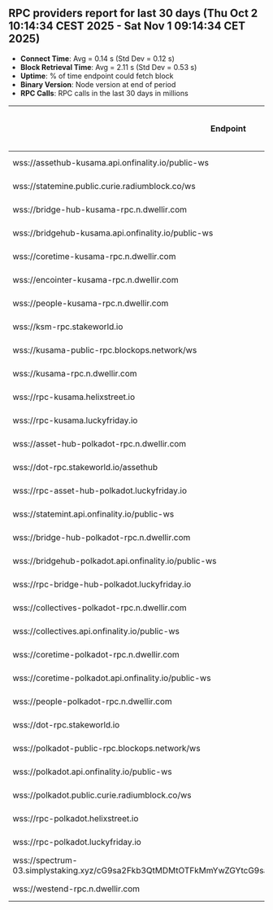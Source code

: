 ## RPC providers report for last 30 days (Thu Oct  2 10:14:34 CEST 2025 - Sat Nov  1 09:14:34 CET 2025)

- **Connect Time**: Avg = 0.14 s (Std Dev = 0.12 s)
- **Block Retrieval Time**: Avg = 2.11 s (Std Dev = 0.53 s)
- **Uptime**: % of time endpoint could fetch block
- **Binary Version**: Node version at end of period
- **RPC Calls**: RPC calls in the last 30 days in millions

| Endpoint                        | Zone         | Network            | Average Connect Time (s) | Average Block Retrieval Time (s) | Uptime (%) | Binary Version         | RPC Calls (M) |
|---------------------------------|--------------|--------------------|--------------------------|----------------------------------|------------|------------------------|----------------------|
| wss://assethub-kusama.api.onfinality.io/public-ws | us-east      | kusama-assethub      | 0.17                     | 2.39                             | 99.62      | 1.20.1                 | 67.6                   |
| wss://statemine.public.curie.radiumblock.co/ws | us-east      | kusama-assethub      | 0.13                     | 3.14                             | 99.55      | 1.20.1                 | 293.6                  |
| wss://bridge-hub-kusama-rpc.n.dwellir.com | eu-central   | kusama-bridgehub     | 0.14                     | 1.90                             | 100.00     | 1.20.1                 | 30.1                   |
| wss://bridgehub-kusama.api.onfinality.io/public-ws | us-east      | kusama-bridgehub     | 0.17                     | 2.00                             | 99.76      | 1.20.1                 | 11.1                   |
| wss://coretime-kusama-rpc.n.dwellir.com | eu-central   | kusama-coretime      | 0.15                     | 1.69                             | 100.00     | 1.20.1                 | 29.8                   |
| wss://encointer-kusama-rpc.n.dwellir.com | eu-central   | kusama-encointer     | 0.14                     | 1.98                             | 100.00     | 1.20.1                 | 18.5                   |
| wss://people-kusama-rpc.n.dwellir.com | eu-central   | kusama-people        | 0.15                     | 1.70                             | 99.93      | 1.20.1                 | 29.9                   |
| wss://ksm-rpc.stakeworld.io       | eu-central   | kusama               | 0.17                     | 2.12                             | 100.00     | 1.20.1                 | 888.2                  |
| wss://kusama-public-rpc.blockops.network/ws | eu-central   | kusama               | 0.12                     | 1.98                             | 96.67      | 1.20.1                 | 41.9                   |
| wss://kusama-rpc.n.dwellir.com    | eu-central   | kusama               | 0.15                     | 2.41                             | 99.97      | 1.20.1                 | 859.5                  |
| wss://rpc-kusama.helixstreet.io   | eu-central   | kusama               | 0.13                     | 2.05                             | 100.00     | 1.20.1                 | 677.3                  |
| wss://rpc-kusama.luckyfriday.io   | us-east      | kusama               | 0.11                     | 2.06                             | 100.00     | 1.20.1                 | 615.0                  |
| wss://asset-hub-polkadot-rpc.n.dwellir.com | eu-central   | polkadot-assethub    | 0.14                     | 2.02                             | 100.00     | 1.20.1                 | 537.9                  |
| wss://dot-rpc.stakeworld.io/assethub | eu-central   | polkadot-assethub    | 0.12                     | 1.61                             | 99.97      | 1.20.1                 | 491.9                  |
| wss://rpc-asset-hub-polkadot.luckyfriday.io | us-east      | polkadot-assethub    | 0.10                     | 1.79                             | 100.00     | 1.20.1                 | 273.1                  |
| wss://statemint.api.onfinality.io/public-ws | us-east      | polkadot-assethub    | 0.18                     | 2.15                             | 99.93      | 1.20.1                 | 652.6                  |
| wss://bridge-hub-polkadot-rpc.n.dwellir.com | eu-central   | polkadot-bridgehub   | 0.15                     | 2.15                             | 100.00     | 1.20.1                 | 41.9                   |
| wss://bridgehub-polkadot.api.onfinality.io/public-ws | us-east      | polkadot-bridgehub   | 0.16                     | 2.11                             | 99.72      | 1.20.1                 | 15.8                   |
| wss://rpc-bridge-hub-polkadot.luckyfriday.io | us-east      | polkadot-bridgehub   | 0.10                     | 1.95                             | 100.00     | 1.20.1                 | 5.1                    |
| wss://collectives-polkadot-rpc.n.dwellir.com | eu-central   | polkadot-collectives | 0.12                     | 2.15                             | 99.97      | 1.20.1                 | 78.9                   |
| wss://collectives.api.onfinality.io/public-ws | us-east      | polkadot-collectives | 0.17                     | 2.12                             | 99.72      | 1.20.1                 | 15.9                   |
| wss://coretime-polkadot-rpc.n.dwellir.com | eu-central   | polkadot-coretime    | 0.12                     | 1.67                             | 99.97      | 1.20.1                 | 24.0                   |
| wss://coretime-polkadot.api.onfinality.io/public-ws | us-east      | polkadot-coretime    | 0.09                     | 1.54                             | 100.00     | 1.20.1                 | 17.9                   |
| wss://people-polkadot-rpc.n.dwellir.com | eu-central   | polkadot-people      | 0.15                     | 1.65                             | 100.00     | 1.20.1                 | 33.2                   |
| wss://dot-rpc.stakeworld.io       | eu-central   | polkadot             | 0.16                     | 2.10                             | 99.90      | 1.20.1                 | 1455.3                 |
| wss://polkadot-public-rpc.blockops.network/ws | eu-central   | polkadot             | 0.13                     | 2.11                             | 96.25      | 1.20.1                 | 287.4                  |
| wss://polkadot.api.onfinality.io/public-ws | us-east      | polkadot             | 0.09                     | 2.05                             | 100.00     | 1.20.1                 | 1330.1                 |
| wss://polkadot.public.curie.radiumblock.co/ws | us-east      | polkadot             | 0.15                     | 2.86                             | 99.97      | 1.20.1                 | 556.2                  |
| wss://rpc-polkadot.helixstreet.io | eu-central   | polkadot             | 0.23                     | 2.37                             | 100.00     | 1.20.1                 | 1215.6                 |
| wss://rpc-polkadot.luckyfriday.io | us-east      | polkadot             | 0.10                     | 2.03                             | 99.97      | 1.20.1                 | 1605.0                 |
| wss://spectrum-03.simplystaking.xyz/cG9sa2Fkb3QtMDMtOTFkMmYwZGYtcG9sa2Fkb3Q/LjwBJpV3dIKyWQ/polkadot/mainnet/ | us-east      | polkadot             | 0.16                     | 2.25                             | 99.76      | 1.20.1                    | 554.7                  |
| wss://westend-rpc.n.dwellir.com   | eu-central   | westend              | 0.12                     | 3.02                             | 99.72      | 1.20.1                 | 500.5                  |
